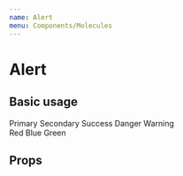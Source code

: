 ```yaml
---
name: Alert
menu: Components/Molecules
---
```




# Alert

## Basic usage

<Playground>
    <div className={css({ marginBottom: 20 })}>
        <Alert open color={'primary'}>
          Primary
        </Alert>
        <Alert open color={'secondary'}>
          Secondary
        </Alert>
        <Alert open color={'success'}>
          Success
        </Alert>
        <Alert open color={'danger'}>
          Danger
        </Alert>
        <Alert open color={'warning'}>
          Warning
        </Alert>
    </div>
    <div>
        <Alert open color={'#ff0000'}>
          Red
        </Alert>
        <Alert open color={'#0000ff'}>
          Blue
        </Alert>
        <Alert open color={'#00ff00'}>
          Green
        </Alert>
    </div>
</Playground>

## Props

<PropsTable of={Alert} />